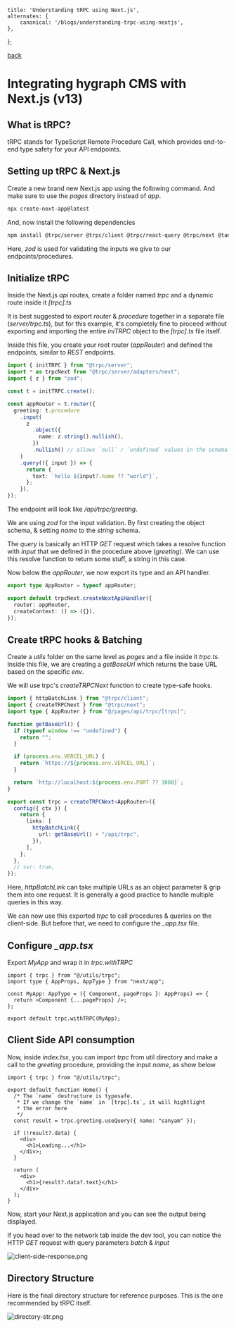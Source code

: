 
    title: 'Understanding tRPC using Next.js',
    alternates: {
        canonical: '/blogs/understanding-trpc-using-nextjs',
    },
};

<MaxWidthWrapper>

[back](/blogs)

# Integrating hygraph CMS with Next.js (v13)

## What is tRPC?
tRPC stands for TypeScript Remote Procedure Call, which provides end-to-end type safety for your API endpoints.

## Setting up tRPC & Next.js
Create a new brand new Next.js app using the following command. And make sure to use the  *pages* directory instead of *app*.

```bash
npx create-next-app@latest
```

And, now install the following dependencies

```bash
npm install @trpc/server @trpc/client @trpc/react-query @trpc/next @tanstack/react-query zod
```

Here, *zod* is used for validating the inputs we give to our endpoints/procedures.

## Initialize tRPC
Inside the Next.js *api* routes, create a folder named *trpc* and a dynamic route inside it *[trpc].ts*

It is best suggested to export *router* & *procedure* together in a separate file (*server/trpc.ts*), but for this example, it's completely fine to proceed without exporting and importing the entire *iniTRPC* object to the *[trpc].ts* file itself.

Inside this file, you create your root router (*appRouter*) and defined the endpoints, similar to *REST* endpoints.

```ts
import { initTRPC } from "@trpc/server";
import * as trpcNext from "@trpc/server/adapters/next";
import { z } from "zod";

const t = initTRPC.create();

const appRouter = t.router({
  greeting: t.procedure
    .input(
      z
        .object({
          name: z.string().nullish(),
        })
        .nullish() // allows `null` / `undefined` values in the schema
    )
    .query(({ input }) => {
      return {
        text: `hello ${input?.name ?? "world"}`,
      };
    }),
});
```
The endpoint will look like */api/trpc/greeting*.

We are using *zod* for the input validation. By first creating the object schema, & setting *name* to the *string* schema.

The *query* is basically an HTTP *GET* request which takes a resolve function with *input* that we defined in the procedure above (*greeting*). We can use this resolve function to return some stuff, a string in this case.

Now below the *appRouter*, we now export its type and an API handler.

```ts
export type AppRouter = typeof appRouter;

export default trpcNext.createNextApiHandler({
  router: appRouter,
  createContext: () => ({}),
});
```

## Create tRPC hooks & Batching
Create a *utils* folder on the same level as *pages* and a file inside it *trpc.ts*. Inside this file, we are creating a *getBaseUrl* which returns the base URL based on the specific *env*.

We will use trpc's *createTRPCNext* function to create type-safe hooks.

```ts
import { httpBatchLink } from "@trpc/client";
import { createTRPCNext } from "@trpc/next";
import type { AppRouter } from "@/pages/api/trpc/[trpc]";

function getBaseUrl() {
  if (typeof window !== "undefined") {
    return "";
  }

  if (process.env.VERCEL_URL) {
    return `https://${process.env.VERCEL_URL}`;
  }

  return `http://localhost:${process.env.PORT ?? 3000}`;
}

export const trpc = createTRPCNext<AppRouter>({
  config({ ctx }) {
    return {
      links: [
        httpBatchLink({
          url: getBaseUrl() + "/api/trpc",
        }),
      ],
    };
  },
  // ssr: true,
});
```

Here, *httpBatchLink* can take multiple URLs as an object parameter & grip them into one request. It is generally a good practice to handle multiple queries in this way.

We can now use this exported *trpc* to call procedures & queries on the client-side. But before that, we need to configure the *_app.tsx* file.

## Configure *_app.tsx*
Export *MyApp* and wrap it in *trpc.withTRPC*

```tsx
import { trpc } from "@/utils/trpc";
import type { AppProps, AppType } from "next/app";

const MyApp: AppType = ({ Component, pageProps }: AppProps) => {
  return <Component {...pageProps} />;
};

export default trpc.withTRPC(MyApp);
```

## Client Side API consumption
Now, inside *index.tsx*, you can import *trpc* from util directory and make a call to the *greeting* procedure, providing the input *name*, as show below

```tsx
import { trpc } from "@/utils/trpc";

export default function Home() {
  /* The `name` destructure is typesafe.
   * If we change the `name` in `[trpc].ts`, it will hightlight
   * the error here
   */
  const result = trpc.greeting.useQuery({ name: "sanyam" });

  if (!result?.data) {
    <div>
      <h1>Loading...</h1>
    </div>;
  }

  return (
    <div>
      <h1>{result?.data?.text}</h1>
    </div>
  );
}
```

Now, start your Next.js application and you can see the output being displayed.

If you head over to the network tab inside the dev tool, you can notice the HTTP *GET* request with query parameters *batch* & *input*

![client-side-response.png](/public//blogs/client-side-response.jpg)

## Directory Structure
Here is the final directory structure for reference purposes. This is the one recommended by tRPC itself.

![directory-str.png](/public/blogs/directory-str.jpg)

</MaxWidthWrapper>